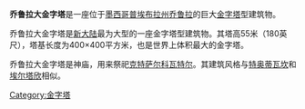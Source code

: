 {{unreferenced|time=2015-12-26T01:59:26+00:00}}
{{Infobox Pre-Columbian site
|name =乔鲁拉大金字塔<br />{{lang|nah|Tlachihualtepetl}}
|image = Mexico.Pue.Cholula.Pyramid.03.jpg
|image size = 250px
|alt =
|caption = 乔鲁拉大金字塔
|pushpin_map =Mexico
|coordinates ={{coord|19|03|27|N|98|18|07|W|scale:1000|display=it|format=dms}}
|map_caption = 在今墨西哥的位置
|map_size = 250
|map_dot_label=喬魯拉大金字塔
|country = {{flag|Mexico}}
|region = [[普埃布拉州|普埃布拉州]]
|municipality = [[San_Andrés_Cholula_(municipality)|San Andrés Cholula, Puebla]]
|nearest_town = [[Cholula_de_Rivadabia|Cholula de Rivadabia]]
|culture =
|first_occupied =
|period = Classic to Postclassic
|conquered_by =
|abandoned =
|responsible_body = Instituto Nacional de Antropología e Historia
|restored_by =
|date_restored =
|dates_excavated =
|archaeological_bodies=
|notable_archaeologists =
|architectural_styles=[[Talud-tablero|Talud-tablero]]
|number_of_temples=1
|number_of_monuments=
|inscriptions=
}}
'''乔鲁拉大金字塔'''是一座位于[[墨西哥|墨西哥]][[普埃布拉州|普埃布拉州]][[乔鲁拉|乔鲁拉]]的巨大[[金字塔|金字塔]]型建筑物。

乔鲁拉大金字塔是[[新大陆|新大陆]]最为大型的一座金字塔型建筑物。其塔高55米（180英尺），塔基长度为400×400平方米，也是世界上体积最大的金字塔。

乔鲁拉大金字塔是神庙，用来祭祀[[克特萨尔科瓦特尔|克特萨尔科瓦特尔]]。其建筑风格与[[特奥蒂瓦坎|特奥蒂瓦坎]]和[[埃尔塔欣|埃尔塔欣]]相似。

[[Category:金字塔|Category:金字塔]]